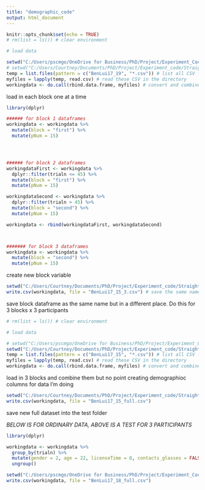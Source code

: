 ```yaml
---
title: "demographic_code"
output: html_document
---
```


```r
knitr::opts_chunk$set(echo = TRUE)
# rm(list = ls()) # clear environment

# load data

setwd("C:/Users/pscmgo/OneDrive for Business/PhD/Project/Experiment_Code/Straights") # set working directory
# setwd("C:/Users/Courtney/Documents/PhD/Project/Experiment_code/Straights")
temp = list.files(pattern = c("BenLui17_19", "*.csv")) # list all CSV files in the directory
myfiles = lapply(temp, read.csv) # read these CSV in the directory
workingdata <- do.call(rbind.data.frame, myfiles) # convert and combine the CSV files into dataframe

```

load in each block one at a time

```r
library(dplyr)

###### for block 1 dataframes
workingdata <- workingdata %>%
  mutate(block = "first") %>%
  mutate(pNum = 15)




###### for block 2 dataframes
workingdataFirst <- workingdata %>%
  dplyr::filter(trialn <= 45) %>%
  mutate(block = "first") %>%
  mutate(pNum = 15)

workingdataSecond <- workingdata %>%
  dplyr::filter(trialn > 45) %>%
  mutate(block = "second") %>%
  mutate(pNum = 15)

workingdata <- rbind(workingdataFirst, workingdataSecond)



####### for block 3 dataframes
workingdata <- workingdata %>%
  mutate(block = "second") %>%
  mutate(pNum = 15)


```

create new block variable

```r

setwd("C:/Users/Courtney/Documents/PhD/Project/Experiment_code/Straights/test_example") # set directory for data saving
write.csv(workingdata, file = "BenLui17_15_3.csv") # save the same name but in a different place

```

save block dataframe as the same name but in a different place. Do this for 3 blocks x 3 participants

```r

# rm(list = ls()) # clear environment

# load data

# setwd("C:/Users/pscmgo/OneDrive for Business/PhD/Project/Experiment_Code/Straights/test_example") # set working directory
setwd("C:/Users/Courtney/Documents/PhD/Project/Experiment_code/Straights/test_example")
temp = list.files(pattern = c("BenLui17_15", "*.csv")) # list all CSV files in the directory
myfiles = lapply(temp, read.csv) # read these CSV in the directory
workingdata <- do.call(rbind.data.frame, myfiles) # convert and combine the CSV files into dataframe

```

load in 3 blocks and combine them but no point creating demographioc columns for data I'm doing

```r

setwd("C:/Users/Courtney/Documents/PhD/Project/Experiment_code/Straights/test_example/Full_Data") # set directory for data saving
write.csv(workingdata, file = "BenLui17_15_full.csv")

```

save new full dataset into the test folder















*BELOW IS FOR ORDINARY DATA, ABOVE IS A TEST FOR 3 PARTICIPANTS*

```r
library(dplyr)

workingdata <- workingdata %>%
  group_by(trialn) %>%
  mutate(gender = 2, age = 22, licenseTime = 8, contacts_glasses = FALSE, pNum = 18, handedness = 1) %>% # female = 1, male = 2; license time in months; right = 1, left = 2
  ungroup()

```

```r

setwd("C:/Users/pscmgo/OneDrive for Business/PhD/Project/Experiment_Code/Straights/Full_Data") # set directory for data saving
write.csv(workingdata, file = "BenLui17_18_full.csv")

```

